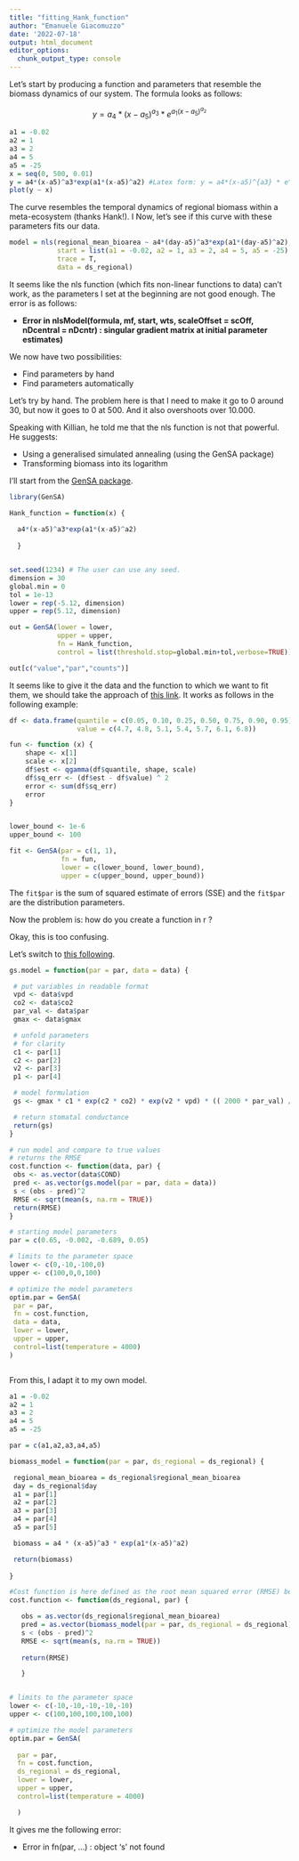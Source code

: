 ```yaml
---
title: "fitting_Hank_function"
author: "Emanuele Giacomuzzo"
date: '2022-07-18'
output: html_document
editor_options: 
  chunk_output_type: console
---
```


Let's start by producing a function and parameters that resemble the biomass dynamics of our system. The formula looks as follows:

$$y = a_4 * (x-a_5)^{a_3} * e^{a_1(x-a_5)^{a_2}}$$

```r

a1 = -0.02
a2 = 1
a3 = 2
a4 = 5
a5 = -25
x = seq(0, 500, 0.01)
y = a4*(x-a5)^a3*exp(a1*(x-a5)^a2) #Latex form: y = a4*(x-a5)^{a3} * e^{a1*(x-a5)^{a2}}
plot(y ~ x)

```

The curve resembles the temporal dynamics of regional biomass within a meta-ecosystem (thanks Hank!). I Now, let's see if this curve with these parameters fits our data.

```r

model = nls(regional_mean_bioarea ~ a4*(day-a5)^a3*exp(a1*(day-a5)^a2), 
            start = list(a1 = -0.02, a2 = 1, a3 = 2, a4 = 5, a5 = -25),
            trace = T,
            data = ds_regional)

```

It seems like the nls function (which fits non-linear functions to data) can't work, as the parameters I set at the beginning are not good enough. The error is as follows:

-   **Error in nlsModel(formula, mf, start, wts, scaleOffset = scOff, nDcentral = nDcntr) : singular gradient matrix at initial parameter estimates)**

We now have two possibilities:

-   Find parameters by hand
-   Find parameters automatically

Let's try by hand. The problem here is that I need to make it go to 0 around 30, but now it goes to 0 at 500. And it also overshoots over 10.000.

Speaking with Killian, he told me that the nls function is not that powerful. He suggests:

-   Using a generalised simulated annealing (using the GenSA package)
-   Transforming biomass into its logarithm

I'll start from the [GenSA package](https://cran.r-project.org/web/packages/GenSA/GenSA.pdf).

```r

library(GenSA)

Hank_function = function(x) {
  
  a4*(x-a5)^a3*exp(a1*(x-a5)^a2)  
  
  }


set.seed(1234) # The user can use any seed.
dimension = 30
global.min = 0
tol = 1e-13
lower = rep(-5.12, dimension)
upper = rep(5.12, dimension)

out = GenSA(lower = lower, 
            upper = upper, 
            fn = Hank_function,
            control = list(threshold.stop=global.min+tol,verbose=TRUE))

out[c("value","par","counts")]


```

It seems like to give it the data and the function to which we want to fit them, we should take the approach of [this link](https://jarrettmeyer.com/2020/03/21/simulated-annealing-for-parameter-estimation). It works as follows in the following example:

```r

df <- data.frame(quantile = c(0.05, 0.10, 0.25, 0.50, 0.75, 0.90, 0.95),
                 value = c(4.7, 4.8, 5.1, 5.4, 5.7, 6.1, 6.8))

fun <- function (x) {
    shape <- x[1]
    scale <- x[2]
    df$est <- qgamma(df$quantile, shape, scale)
    df$sq_err <- (df$est - df$value) ^ 2
    error <- sum(df$sq_err)
    error
}


lower_bound <- 1e-6
upper_bound <- 100

fit <- GenSA(par = c(1, 1), 
             fn = fun, 
             lower = c(lower_bound, lower_bound), 
             upper = c(upper_bound, upper_bound))

```

The `fit$par` is the sum of squared estimate of errors (SSE) and the `fit$par` are the distribution parameters.

Now the problem is: how do you create a function in r ?

Okay, this is too confusing.

Let's switch to [this following](https://khufkens.com/2016/10/02/paramater-estimation-in-r-a-simple-stomatal-conductance-model-example/).

```r

gs.model = function(par = par, data = data) {

 # put variables in readable format
 vpd <- data$vpd
 co2 <- data$co2
 par_val <- data$par
 gmax <- data$gmax

 # unfold parameters
 # for clarity
 c1 <- par[1]
 c2 <- par[2]
 v2 <- par[3]
 p1 <- par[4]

 # model formulation
 gs <- gmax * c1 * exp(c2 * co2) * exp(v2 * vpd) * (( 2000 * par_val) / (p1 + par_val))

 # return stomatal conductance
 return(gs)
}

# run model and compare to true values
# returns the RMSE
cost.function <- function(data, par) {
 obs <- as.vector(data$COND)
 pred <- as.vector(gs.model(par = par, data = data))
 s < (obs - pred)^2
 RMSE <- sqrt(mean(s, na.rm = TRUE))
 return(RMSE)
}

# starting model parameters
par = c(0.65, -0.002, -0.689, 0.05)

# limits to the parameter space
lower <- c(0,-10,-100,0)
upper <- c(100,0,0,100)

# optimize the model parameters
optim.par = GenSA(
 par = par,
 fn = cost.function,
 data = data,
 lower = lower,
 upper = upper,
 control=list(temperature = 4000)
)



```

From this, I adapt it to my own model.

```r

a1 = -0.02
a2 = 1
a3 = 2
a4 = 5
a5 = -25

par = c(a1,a2,a3,a4,a5)

biomass_model = function(par = par, ds_regional = ds_regional) {

 regional_mean_bioarea = ds_regional$regional_mean_bioarea
 day = ds_regional$day
 a1 = par[1]
 a2 = par[2]
 a3 = par[3]
 a4 = par[4]
 a5 = par[5]

 biomass = a4 * (x-a5)^a3 * exp(a1*(x-a5)^a2)

 return(biomass)
 
}

#Cost function is here defined as the root mean squared error (RMSE) between the observed and the predicted values
cost.function <- function(ds_regional, par) {

   obs = as.vector(ds_regional$regional_mean_bioarea)
   pred = as.vector(biomass_model(par = par, ds_regional = ds_regional))
   s < (obs - pred)^2
   RMSE <- sqrt(mean(s, na.rm = TRUE))
   
   return(RMSE)

   }


# limits to the parameter space
lower <- c(-10,-10,-10,-10,-10)
upper <- c(100,100,100,100,100)

# optimize the model parameters
optim.par = GenSA(
  
  par = par,
  fn = cost.function,
  ds_regional = ds_regional,
  lower = lower,
  upper = upper,
  control=list(temperature = 4000)

  )


```

It gives me the following error:

- Error in fn(par, ...) : object 's' not found